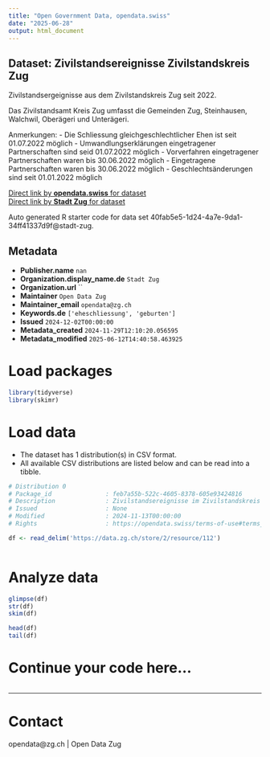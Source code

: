 ```yaml
---
title: "Open Government Data, opendata.swiss"
date: "2025-06-28"
output: html_document
---
```


## Dataset: Zivilstandsereignisse Zivilstandskreis Zug

Zivilstandsergeignisse aus dem Zivilstandskreis Zug seit 2022.

Das Zivilstandsamt Kreis Zug umfasst die Gemeinden Zug, Steinhausen, Walchwil, Oberägeri und Unterägeri.

Anmerkungen:
- Die Schliessung gleichgeschlechtlicher Ehen ist seit 01.07.2022 möglich
- Umwandlungserklärungen eingetragener Partnerschaften sind seid 01.07.2022 möglich
- Vorverfahren eingetragener Partnerschaften waren bis 30.06.2022 möglich
- Eingetragene Partnerschaften waren bis 30.06.2022 möglich
- Geschlechtsänderungen sind seit 01.01.2022 möglich

[Direct link by **opendata.swiss** for dataset](https://opendata.swiss/de/dataset/zivilstandsereignisse-zivilstandskreis-zug)<br>
[Direct link by **Stadt Zug** for dataset](https://www.stadtzug.ch/aemter/82)

Auto generated R starter code for data set 40fab5e5-1d24-4a7e-9da1-34ff41337d9f@stadt-zug.

## Metadata

- **Publisher.name** `nan`
- **Organization.display_name.de** `Stadt Zug`
- **Organization.url** ``
- **Maintainer** `Open Data Zug`
- **Maintainer_email** `opendata@zg.ch`
- **Keywords.de** `['eheschliessung', 'geburten']`
- **Issued** `2024-12-02T00:00:00`
- **Metadata_created** `2024-11-29T12:10:20.056595`
- **Metadata_modified** `2025-06-12T14:40:58.463925`


# Load packages

```r

library(tidyverse)
library(skimr)

```

# Load data

-   The dataset has 1 distribution(s) in CSV format.
-   All available CSV distributions are listed below and can be read into a tibble.

```r

# Distribution 0
# Package_id               : feb7a55b-522c-4605-8378-605e93424816
# Description              : Zivilstandsereignisse im Zivilstandskreis Zug seit 2022
# Issued                   : None
# Modified                 : 2024-11-13T00:00:00
# Rights                   : https://opendata.swiss/terms-of-use#terms_by

df <- read_delim('https://data.zg.ch/store/2/resource/112')



```

# Analyze data

```r

glimpse(df)
str(df)
skim(df)

head(df)
tail(df)

```

# Continue your code here...

```r

```

------------------------------------------------------------------------

# Contact

opendata@zg.ch | Open Data Zug
